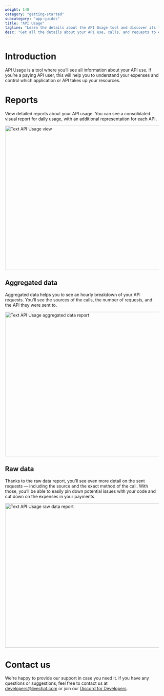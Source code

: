 ```yaml
---
weight: 140
category: "getting-started"
subcategory: "app-guides"
title: "API Usage"
tagline: "Learn the details about the API Usage tool and discover its features."
desc: "Get all the details about your API use, calls, and requests to efficiently manage and debug your code."
---
```


# Introduction

API Usage is a tool where you’ll see all information about your API use. If you’re a paying API user, this will help you to understand your expenses and control which application or API takes up your resources.

# Reports

View detailed reports about your API usage. You can see a consolidated visual report for daily usage, with an additional representation for each API.

<div style={{maxWidth: "800px"}}>
  <img alt="Text API Usage view"  src="/images/getting-started/app-guides/api-usage/text-platform-api-usage.png" width="816px" height="473px"/>
</div>

## Aggregated data

Aggregated data helps you to see an hourly breakdown of your API requests. You’ll see the sources of the calls, the number of requests, and the API they were sent to.

<div style={{maxWidth: "800px"}}>
  <img alt="Text API Usage aggregated data report"  src="/images/getting-started/app-guides/api-usage/text-platform-api-usage-aggregated-data.png" width="816px" height="473px"/>
</div>

## Raw data

Thanks to the raw data report, you’ll see even more detail on the sent requests — including the source and the exact method of the call. With those, you’ll be able to easily pin down potential issues with your code and cut down on the expenses in your payments.

<div style={{maxWidth: "800px"}}>
  <img alt="Text API Usage raw data report" src="/images/getting-started/app-guides/api-usage/text-platform-api-usage-raw-data.png"  width="816px" height="473px"/>
</div>

# Contact us

We're happy to provide our support in case you need it. If you have any questions or suggestions, feel free to contact us at [developers@livechat.com](mailto:developers@livechat.com) or join our [Discord for Developers](https://discord.gg/NcfJu3a9kM).
